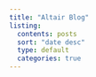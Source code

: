 ```yaml
---
title: "Altair Blog"
listing:
  contents: posts
  sort: "date desc"
  type: default
  categories: true
---
```


